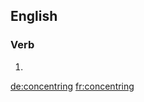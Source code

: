 
==English==

===Verb===
{{head|en}}

# {{present participle of|concentre}}

[[de:concentring]]
[[fr:concentring]]